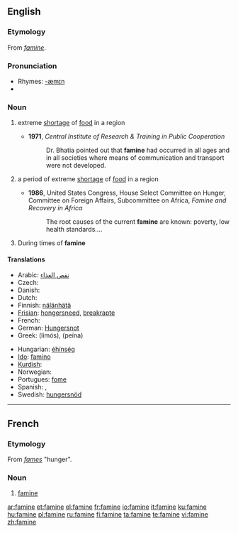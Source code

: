 ==English==

===Etymology===
From {{F.}} ''[[#French|famine]]''.

===Pronunciation===
*Rhymes: [[Rhymes:English:-æmɪn|-æmɪn]]
*{{audio|en-us-famine.ogg|Audio (US)}}

===Noun===
{{wikipedia}}
{{en-noun|s|-}}

# {{uncountable}} extreme [[shortage]] of [[food]] in a region
#*'''1971''', ''Central Institute of Research & Training in Public Cooperation''
#*:Dr. Bhatia pointed out that '''famine''' had occurred in all ages and in all societies where means of communication and transport were not developed.
# {{countable}} a period of extreme [[shortage]] of [[food]] in a region
#*'''1986''', United States Congress, House Select Committee on Hunger, Committee on Foreign Affairs, Subcommittee on Africa, ''Famine and Recovery in Africa''
#*:The root causes of the current '''famine''' are known: poverty, low health standards....
# During times of '''famine'''

====Translations====

{{trans-top|extreme shortage of food in a region}}
* Arabic: [[نقص الغذاء]]
* Czech: {{t-|cs|hladomor|m}}
* Danish: {{t-|da|hungersnød|c}}
* Dutch: {{t+|nl|hongersnood|m}}
* Finnish: [[nälänhätä]]
* [[Frisian]]: [[hongersneed]], [[breakrapte]]
* French: {{t+|fr|famine|f}}
* German: [[Hungersnot]] {{f}}
* Greek: {{t|el|λιμός|m|sc=Grek}} (limós), {{t|el|πείνα|f|sc=Grek}} (peína)
{{trans-mid}}
* Hungarian: [[éhínség]]
* [[Ido]]: [[famino]]
* [[Kurdish]]: {{t|ku|xela}} {{f}}
* Norwegian: {{t-|no|hungersnød|m}}
* Portugues: [[fome]] {{f}}
* Spanish: {{t-|es|hambruna}}, {{t+|es|hambre}}
* Swedish: [[hungersnöd]]
{{trans-bottom}}

{{trans-top|a period of extreme shortage of food in a region}}
{{trans-mid}}
{{trans-bottom}}

----

==French==

===Etymology===
From {{L.}} ''[[fames]]'' "hunger".

===Noun===
{{fr-noun|f}}

# [[#Noun|famine]]

[[ar:famine]]
[[et:famine]]
[[el:famine]]
[[fr:famine]]
[[io:famine]]
[[it:famine]]
[[ku:famine]]
[[hu:famine]]
[[pl:famine]]
[[ru:famine]]
[[fi:famine]]
[[ta:famine]]
[[te:famine]]
[[vi:famine]]
[[zh:famine]]